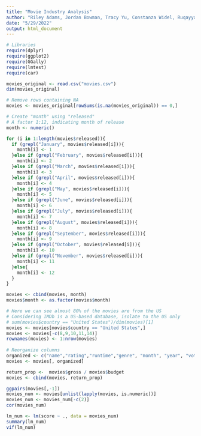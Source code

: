---
title: "Movie Industry Analysis"
author: "Riley Adams, Jordan Bowman, Tracy Yu, Constanza Widel, Ruqayyah Siddique"
date: "5/29/2022"
output: html_document
---
```{r, echo = FALSE, warning = FALSE, message = FALSE}
# Libraries
require(dplyr)
require(ggplot2)
require(GGally)
require(lmtest)
require(car)
```


```{r, echo = FALSE}
movies_original <- read.csv("movies.csv")
dim(movies_original)

# Remove rows containing NA
movies <- movies_original[rowSums(is.na(movies_original)) == 0,]

# Create "month" using "released"
# A factor 1:12, indicating month of release
month <- numeric()

for (i in 1:length(movies$released)){
  if (grepl("January", movies$released[i])){
    month[i] <- 1
  }else if (grepl("February", movies$released[i])){
    month[i] <- 2
  }else if (grepl("March", movies$released[i])){
    month[i] <- 3
  }else if (grepl("April", movies$released[i])){
    month[i] <- 4
  }else if (grepl("May", movies$released[i])){
    month[i] <- 5
  }else if (grepl("June", movies$released[i])){
    month[i] <- 6
  }else if (grepl("July", movies$released[i])){
    month[i] <- 7
  }else if (grepl("August", movies$released[i])){
    month[i] <- 8
  }else if (grepl("September", movies$released[i])){
    month[i] <- 9
  }else if (grepl("October", movies$released[i])){
    month[i] <- 10
  }else if (grepl("November", movies$released[i])){
    month[i] <- 11
  }else{
    month[i] <- 12
  }
}

movies <- cbind(movies, month)
movies$month <- as.factor(movies$month)

# Here we can see almost 80% of the movies are from the US
# Considering IMDb is a US-based database, isolate to the US only
# sum(movies$country == "United States")/dim(movies)[1]
movies <- movies[movies$country == "United States",]
movies <- movies[-c(8,9,10,11,14)]
rownames(movies) <- 1:nrow(movies)
  
# Reorganize columns
organized <- c("name","rating","runtime","genre", "month", "year", "votes", "score", "budget", "gross")
movies <- movies[, organized]

return_prop <-  movies$gross / movies$budget
movies <- cbind(movies, return_prop)
```

```{r, echo = FALSE}
ggpairs(movies[,-1])
movies_num <- movies[unlist(lapply(movies, is.numeric))]
movies_num <- movies_num[-c(2)]
cor(movies_num)
```

```{r}
lm_num <- lm(score ~ ., data = movies_num)
summary(lm_num)
vif(lm_num)
```












